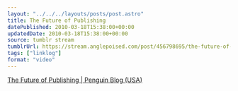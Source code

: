 ```yaml
---
layout: "../../../layouts/posts/post.astro"
title: The Future of Publishing
datePublished: 2010-03-18T15:38:00+00:00
updatedDate: 2010-03-18T15:38:00+00:00
source: tumblr stream
tumblrUrl: https://stream.anglepoised.com/post/456798695/the-future-of-publishing-penguin-blog-usa
tags: ["linklog"]
format: "video"
---
```



<YouTube id="https://www.youtube.com/watch?v=Weq_sHxghcg" />

[The Future of Publishing | Penguin Blog (USA)][1]

[1]: http://us.penguingroup.com/static/html/blogs/end-publishing
